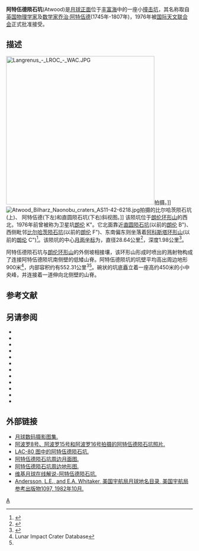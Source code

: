 {{lunar crater data|
 image= Acosta-Atwood-Naonobu LO-IV-184H LTVT.jpg|240px]]|
 caption=[[月球轨道器4号|月球轨道器4号]]拍摄的图像|
 latitude=5.88|
 N_or_S=S|
 longitude=57.78|
 E_or_W=E|
 diameter=28.64公里|
 depth=1.98公里|
 colong=302|
 eponym=[[乔治·阿特伍德|乔治·阿特伍德]]}}

'''阿特伍德陨石坑'''(Atwood)是[[月球正面|月球正面]]位于[[丰富海|丰富海]]中的一座小[[撞击坑|撞击坑]]，其名称取自[[英国|英国]][[物理学家|物理学家]]及[[数学家|数学家]][[乔治·阿特伍德|乔治·阿特伍德]](1745年-1807年)，1976年被[[国际天文联合会|国际天文联合会]]正式批准接受。

==描述==
[[File:Langrenus_-_LROC_-_WAC.JPG|400px]]拍摄。]]
[[File:Atwood_Bilharz_Naonobu_craters_AS11-42-6218.jpg|thumb]]拍摄的比尔哈茨陨石坑(上)、 阿特伍德(下左)和直圆陨石坑(下右)斜视图。]]
该陨坑位于[[朗伦环形山|朗伦环形山]]的西北，1976年前曾被称为卫星坑[[朗伦环形山|朗伦]] K"。它北面靠近[[直圆陨石坑|直圆陨石坑]](以前的[[朗伦环形山|朗伦]] B")、西侧毗邻[[比尔哈茨陨石坑|比尔哈茨陨石坑]](以前的[[朗伦环形山|朗伦]] F")、东南偏东则坐落着[[阿科斯塔环形山|阿科斯塔环形山]](以前的[[朗伦环形山|朗伦]] C")<ref>{{Cite web |url=http://planetarynames.wr.usgs.gov/images/Lunar/lac_80_wac.pdf |title=Crater Bilharz on LAC-80 map |accessdate=2016-08-14 |archive-date=2018-08-23 |archive-url=https://web.archive.org/web/20180823041859/https://planetarynames.wr.usgs.gov/images/Lunar/lac_80_wac.pdf |dead-url=no }}</ref>。该陨坑的中心[[月面坐标|月面坐标]]为{{Coord|5.88|S|57.78|E|globe:Moon|nogoogle=1|noosm=1}}，直径28.64公里<ref name="IAU">{{Cite web |url=http://planetarynames.wr.usgs.gov/Feature/745 |title=Directory of the International Astronomical Union |access-date=2016-08-14 |archive-date=2017-09-28 |archive-url=https://web.archive.org/web/20170928060425/https://planetarynames.wr.usgs.gov/Feature/745 |dead-url=no }}</ref>，深度1.98公里<ref>{{Cite web |url=http://fisherka.csolutionshosting.net/astronote/plan/craterdepth/html/CraterDepthFeatureNameWestfall.html |title=John E. Westfall's Atlas of the Lunar Terminator, Cambridge Univ. Press (2000) |accessdate=2016-08-14 |archive-date=2014-12-18 |archive-url=https://archive.today/20141218234310/http://fisherka.csolutionshosting.net/astronote/plan/craterdepth/html/CraterDepthFeatureNameWestfall.html |dead-url=yes }}</ref>。

阿特伍德陨石坑与[[朗伦环形山|朗伦环形山]]的外侧坡相接壤，该环形山形成时喷出的溅射物构成了连接阿特伍德陨坑南侧壁的低矮山脊。阿特伍德陨坑的坑壁平均高出周边地形900米<ref name=LICD>Lunar Impact Crater Database</ref>，内部容积约有552.31公里<sup>3</sup><ref name="LICD"/>。碗状的坑底矗立着一座高约450米的小中央峰，并连接着一道伸向北侧壁的山脊。

==参考文献==
{{reflist}}

==另请参阅==
{{refbegin}}
* {{cite book
  | last1 = Andersson
  | first1 = L. E.
  | last2 = Whitaker
  | first2 = E. A.
  | authorlink2 = Ewen Whitaker
  | date = 1982
  | title = [[NASA|NASA]] Catalogue of Lunar Nomenclature
  | publisher = NASA RP-1097
  | ref = harv
  }}
* {{cite web
  | last = Blue
  | first = Jennifer
  | date = July 25, 2007
  | title = Gazetteer of Planetary Nomenclature
  | publisher = [[United_States_Geological_Survey|USGS]]
  | url = http://planetarynames.wr.usgs.gov/
  | accessdate = 2007-08-05
  | ref = harv
  | archive-date = 2019-12-05
  | archive-url = https://web.archive.org/web/20191205162958/https://planetarynames.wr.usgs.gov/
  | dead-url = no
  }}
* {{cite book
  | last1 = Bussey
  | first1 = B.
  | authorlink1 = Ben Bussey
  | last2 = Spudis
  | first2 = P.
  | authorlink2 = Paul Spudis
  | date = 2004
  | title = The Clementine Atlas of the Moon
  | publisher = Cambridge University Press
  | location = New York
  | isbn = 978-0-521-81528-4
  | ref = harv
  }}
* {{cite book
  | last1 = Cocks
  | first1 = Elijah E.
  | last2 = Cocks
  | first2 = Josiah C.
  | date = 1995
  | title = Who's Who on the Moon: A Biographical Dictionary of Lunar Nomenclature
  | url = https://archive.org/details/isbn_9780936389271
  | publisher = Tudor Publishers
  | isbn = 978-0-936389-27-1
  | ref = harv
  }}
* {{cite web
  | last = McDowell
  | first = Jonathan
  | date = July 15, 2007
  | url = http://host.planet4589.org/astro/lunar/
  | title = Lunar Nomenclature
  | publisher = Jonathan's Space Report
  | accessdate = 2007-10-24
  | ref = harv
  | archive-date = 2019-06-21
  | archive-url = https://web.archive.org/web/20190621012337/http://host.planet4589.org/astro/lunar/
  | dead-url = no
  }}
* {{cite journal| last1 = Menzel| first1 = D. H.| last2 = Minnaert| first2 = M.| last3 = Levin| first3 = B.| last4 = Dollfus| first4 = A.| last5 = Bell| first5 = B.| title = Report on Lunar Nomenclature by the Working Group of Commission 17 of the IAU| doi = 10.1007/BF00171763| journal = Space Science Reviews| volume = 12| issue = 2| pages = 136–186| year = 1971| pmid = | pmc =| bibcode = 1971SSRv...12..136M| ref = harv}}
* {{cite book
  | first = Patrick
  | last = Moore
  | authorlink = Patrick Moore
  | date = 2001
  | title = On the Moon
  | url = https://archive.org/details/patrickmooreonmo00patr
  | publisher = Sterling Publishing Co
  | isbn = 978-0-304-35469-6
  | ref = harv
  }}
* {{cite book
  | first = Fred W.
  | last = Price
  | date = 1988
  | title = The Moon Observer's Handbook
  | publisher = Cambridge University Press
  | isbn = 978-0-521-33500-3
  | ref = harv
  }}
* {{cite book
  | last = Rükl
  | first = Antonín
  | authorlink = Antonín Rükl
  | date = 1990
  | title = Atlas of the Moon
  | publisher = Kalmbach Books
  | isbn = 978-0-913135-17-4
  | ref = harv
  }}
* {{cite book
  | last = Webb
  | first = Rev. T. W.
  | authorlink = Thomas William Webb
  | date = 1962
  | title = Celestial Objects for Common Telescopes
  | url = https://archive.org/details/celestialobjects00webb
  | edition = 6th revised
  | publisher = Dover
  | isbn = 978-0-486-20917-3
  | ref = harv
  }}
* {{cite book
  | first = Ewen A.
  | last = Whitaker
  | authorlink = Ewen Whitaker
  | date = 1999
  | title = Mapping and Naming the Moon
  | publisher = Cambridge University Press
  | isbn = 978-0-521-62248-6
  | ref = harv
  }}
* {{cite book
  | first = Peter T.
  | last = Wlasuk
  | date = 2000
  | title = Observing the Moon
  | publisher = Springer
  | isbn = 978-1-85233-193-1
  | ref = harv
 }}
{{refend}}

==外部链接==
* [http://www.lpi.usra.edu/resources/lunar_orbiter/bin/srch_nam.shtml?Atwood%7C0 月球数码摄影图集.] {{Wayback|url=http://www.lpi.usra.edu/resources/lunar_orbiter/bin/srch_nam.shtml?Atwood%7C0 |date=20201127013732 }}
* [http://www.lpi.usra.edu/resources/apollo/search/feature/?feature=Langrenus+K 阿波罗8号、阿波罗15号和阿波罗16号拍摄的阿特伍德陨石坑照片.] {{Wayback|url=http://www.lpi.usra.edu/resources/apollo/search/feature/?feature=Langrenus+K |date=20160304091758 }}
* [http://www.lpi.usra.edu/resources/mapcatalog/LAC/lac80/ LAC-80 图中的阿特伍德陨石坑.] {{Wayback|url=http://www.lpi.usra.edu/resources/mapcatalog/LAC/lac80/ |date=20160304084943 }}
* [http://www.lpi.usra.edu/resources/mapcatalog/usgs/I739/ 阿特伍德陨石坑周边月面图.] {{Wayback|url=http://www.lpi.usra.edu/resources/mapcatalog/usgs/I739/ |date=20160131033125 }}
* [http://www.lpi.usra.edu/resources/mapcatalog/LTO/lto80a3_1/ 阿特伍德陨石坑周边地形图.] {{Wayback|url=http://www.lpi.usra.edu/resources/mapcatalog/LTO/lto80a3_1/ |date=20201127014609 }}
* [http://the-moon.wikispaces.com/Atwood 维基月球在线解说-阿特伍德陨石坑.] {{Wayback|url=http://the-moon.wikispaces.com/Atwood |date=20101018121958 }}
* [http://planet4589.org/astro/lunar/RP-1097.pdf Andersson, L.E., and E.A. Whitaker, 美国宇航局月球地名目录, 美国宇航局参考出版物1097, 1982年10月.] {{Wayback|url=http://planet4589.org/astro/lunar/RP-1097.pdf |date=20141006125838 }}

[[Category:月球环形山|A]]
{{月球环形山 (A-B)}}